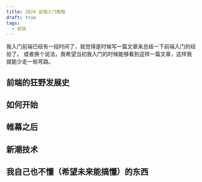 ```yaml
---
title: 2024 前端入门教程
draft: true
tags:
  - 前端
---
```



我入门前端已经有一段时间了，我觉得是时候写一篇文章来总结一下前端入门的经验了。
或者换个说法，我希望当初我入门的时候能够看到这样一篇文章，这样我就能少走一些弯路。

## 前端的狂野发展史

<EmbeddedTweet tweet={historyTweet} />

## 如何开始

## 帷幕之后

## 新潮技术

## 我自己也不懂（希望未来能搞懂）的东西
